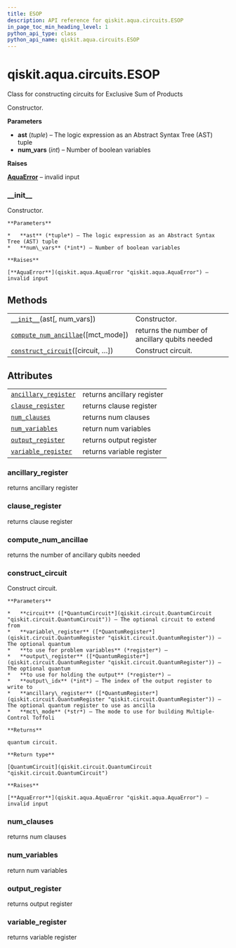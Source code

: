 ```yaml
---
title: ESOP
description: API reference for qiskit.aqua.circuits.ESOP
in_page_toc_min_heading_level: 1
python_api_type: class
python_api_name: qiskit.aqua.circuits.ESOP
---
```


<span id="qiskit-aqua-circuits-esop" />

# qiskit.aqua.circuits.ESOP

<Class id="qiskit.aqua.circuits.ESOP" isDedicatedPage={true} github="https://github.com/qiskit-community/qiskit-aqua/tree/stable/0.8/qiskit/aqua/circuits/boolean_logical_circuits.py" signature="ESOP(ast, num_vars=None)" modifiers="class">
  Class for constructing circuits for Exclusive Sum of Products

  Constructor.

  **Parameters**

  *   **ast** (*tuple*) – The logic expression as an Abstract Syntax Tree (AST) tuple
  *   **num\_vars** (*int*) – Number of boolean variables

  **Raises**

  [**AquaError**](qiskit.aqua.AquaError "qiskit.aqua.AquaError") – invalid input

  ### \_\_init\_\_

  <Function id="qiskit.aqua.circuits.ESOP.__init__" signature="__init__(ast, num_vars=None)">
    Constructor.

    **Parameters**

    *   **ast** (*tuple*) – The logic expression as an Abstract Syntax Tree (AST) tuple
    *   **num\_vars** (*int*) – Number of boolean variables

    **Raises**

    [**AquaError**](qiskit.aqua.AquaError "qiskit.aqua.AquaError") – invalid input
  </Function>

  ## Methods

  |                                                                                                                                          |                                               |
  | ---------------------------------------------------------------------------------------------------------------------------------------- | --------------------------------------------- |
  | [`__init__`](#qiskit.aqua.circuits.ESOP.__init__ "qiskit.aqua.circuits.ESOP.__init__")(ast\[, num\_vars])                                | Constructor.                                  |
  | [`compute_num_ancillae`](#qiskit.aqua.circuits.ESOP.compute_num_ancillae "qiskit.aqua.circuits.ESOP.compute_num_ancillae")(\[mct\_mode]) | returns the number of ancillary qubits needed |
  | [`construct_circuit`](#qiskit.aqua.circuits.ESOP.construct_circuit "qiskit.aqua.circuits.ESOP.construct_circuit")(\[circuit, …])         | Construct circuit.                            |

  ## Attributes

  |                                                                                                                      |                            |
  | -------------------------------------------------------------------------------------------------------------------- | -------------------------- |
  | [`ancillary_register`](#qiskit.aqua.circuits.ESOP.ancillary_register "qiskit.aqua.circuits.ESOP.ancillary_register") | returns ancillary register |
  | [`clause_register`](#qiskit.aqua.circuits.ESOP.clause_register "qiskit.aqua.circuits.ESOP.clause_register")          | returns clause register    |
  | [`num_clauses`](#qiskit.aqua.circuits.ESOP.num_clauses "qiskit.aqua.circuits.ESOP.num_clauses")                      | returns num clauses        |
  | [`num_variables`](#qiskit.aqua.circuits.ESOP.num_variables "qiskit.aqua.circuits.ESOP.num_variables")                | return num variables       |
  | [`output_register`](#qiskit.aqua.circuits.ESOP.output_register "qiskit.aqua.circuits.ESOP.output_register")          | returns output register    |
  | [`variable_register`](#qiskit.aqua.circuits.ESOP.variable_register "qiskit.aqua.circuits.ESOP.variable_register")    | returns variable register  |

  ### ancillary\_register

  <Attribute id="qiskit.aqua.circuits.ESOP.ancillary_register">
    returns ancillary register
  </Attribute>

  ### clause\_register

  <Attribute id="qiskit.aqua.circuits.ESOP.clause_register">
    returns clause register
  </Attribute>

  ### compute\_num\_ancillae

  <Function id="qiskit.aqua.circuits.ESOP.compute_num_ancillae" signature="compute_num_ancillae(mct_mode='basic')">
    returns the number of ancillary qubits needed
  </Function>

  ### construct\_circuit

  <Function id="qiskit.aqua.circuits.ESOP.construct_circuit" signature="construct_circuit(circuit=None, variable_register=None, output_register=None, output_idx=None, ancillary_register=None, mct_mode='basic')">
    Construct circuit.

    **Parameters**

    *   **circuit** ([*QuantumCircuit*](qiskit.circuit.QuantumCircuit "qiskit.circuit.QuantumCircuit")) – The optional circuit to extend from
    *   **variable\_register** ([*QuantumRegister*](qiskit.circuit.QuantumRegister "qiskit.circuit.QuantumRegister")) – The optional quantum
    *   **to use for problem variables** (*register*) –
    *   **output\_register** ([*QuantumRegister*](qiskit.circuit.QuantumRegister "qiskit.circuit.QuantumRegister")) – The optional quantum
    *   **to use for holding the output** (*register*) –
    *   **output\_idx** (*int*) – The index of the output register to write to
    *   **ancillary\_register** ([*QuantumRegister*](qiskit.circuit.QuantumRegister "qiskit.circuit.QuantumRegister")) – The optional quantum register to use as ancilla
    *   **mct\_mode** (*str*) – The mode to use for building Multiple-Control Toffoli

    **Returns**

    quantum circuit.

    **Return type**

    [QuantumCircuit](qiskit.circuit.QuantumCircuit "qiskit.circuit.QuantumCircuit")

    **Raises**

    [**AquaError**](qiskit.aqua.AquaError "qiskit.aqua.AquaError") – invalid input
  </Function>

  ### num\_clauses

  <Attribute id="qiskit.aqua.circuits.ESOP.num_clauses">
    returns num clauses
  </Attribute>

  ### num\_variables

  <Attribute id="qiskit.aqua.circuits.ESOP.num_variables">
    return num variables
  </Attribute>

  ### output\_register

  <Attribute id="qiskit.aqua.circuits.ESOP.output_register">
    returns output register
  </Attribute>

  ### variable\_register

  <Attribute id="qiskit.aqua.circuits.ESOP.variable_register">
    returns variable register
  </Attribute>
</Class>

